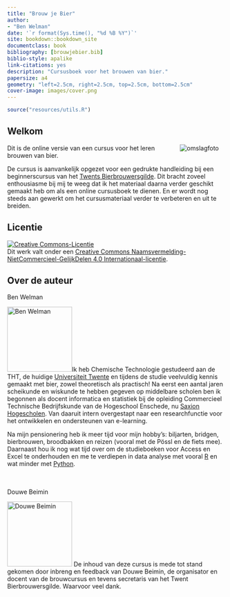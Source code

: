 ```yaml
--- 
title: "Brouw je Bier"
author:
- "Ben Welman"
date: '`r format(Sys.time(), "%d %B %Y")`'
site: bookdown::bookdown_site
documentclass: book
bibliography: [brouwjebier.bib]
biblio-style: apalike
link-citations: yes
description: "Cursusboek voor het brouwen van bier."
papersize: a4
geometry: "left=2.5cm, right=2.5cm, top=2.5cm, bottom=2.5cm"
cover-image: images/cover.png
---
```


```r
source("resources/utils.R")
```

:::{.welcome}
# Welkom {.unnumbered}

<a href="https://brouwjebier.nu/"><img src="images/cover.png" alt="omslagfoto" align="right" style="margin: 0 1em 0 1em" /></a>

Dit is de online versie van een cursus voor het leren brouwen van bier.

De cursus is aanvankelijk opgezet voor een gedrukte handleiding bij een beginnerscursus van het [Twents Bierbrouwersgilde](https://www.twents-bierbrouwersgilde.nl/){target="_blank"}. Dit bracht zoveel enthousiasme bij mij te weeg dat ik het materiaal daarna verder geschikt gemaakt heb om als een online cursusboek te dienen. En er wordt nog steeds aan gewerkt om het cursusmateriaal verder te verbeteren en uit te breiden.

## Licentie {.unnumbered}

<a rel="license" href="https://creativecommons.org/licenses/by-nc-sa/4.0/deed.nl"><img alt="Creative Commons-Licentie" style="border-width:0" src="https://i.creativecommons.org/l/by-nc-sa/4.0/88x31.png" /></a><br />Dit werk valt onder een <a rel="license" href="https://creativecommons.org/licenses/by-nc-sa/4.0/deed.nl">Creative Commons Naamsvermelding-NietCommercieel-GelijkDelen 4.0 Internationaal-licentie</a>.

## Over de auteur {.unnumbered}

Ben Welman

<img src="images/authors/benw2.png" class="cover" width="150" height="150" alt="Ben Welman"/>Ik heb Chemische Technologie gestudeerd aan de THT, de huidige [Universiteit Twente](https://www.utwente.nl/) en tijdens de studie veelvuldig kennis gemaakt met bier, zowel theoretisch als practisch!
Na eerst een aantal jaren scheikunde en wiskunde te hebben gegeven op middelbare scholen ben ik begonnen als docent informatica en statistiek bij de opleiding Commercieel Technische Bedrijfskunde van  de Hogeschool Enschede, nu [Saxion Hogescholen](https://www.saxion.nl/). Van daaruit intern overgestapt naar een researchfunctie voor het ontwikkelen en ondersteunen van e-learning.

Na mijn pensionering heb ik meer tijd voor mijn hobby's: biljarten, bridgen, bierbrouwen, broodbakken en reizen (vooral met de Pössl en de fiets mee). Daarnaast hou ik nog wat tijd over om de studieboeken voor Access en Excel te onderhouden en me te verdiepen in data analyse met vooral [R](https://en.wikipedia.org/wiki/R_(programming_language)) en wat minder met [Python](https://www.python.org/).

<br><br>
Douwe Beimin

<img src="images/authors/DouweBeimin.jpg" class="cover" width="150" height="150" alt="Douwe Beimin"/>
De inhoud van deze cursus is mede tot stand gekomen door inbreng en feedback van Douwe Beimin, de organisator en docent van de brouwcursus en tevens secretaris van het Twent Bierbrouwersgilde. Waarvoor veel dank.
:::
